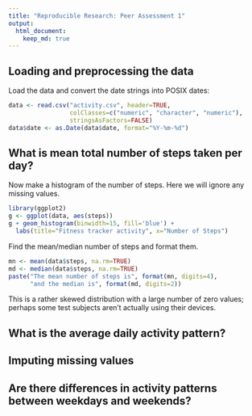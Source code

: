 ```yaml
---
title: "Reproducible Research: Peer Assessment 1"
output: 
  html_document:
    keep_md: true
---
```



## Loading and preprocessing the data

Load the data and convert the date strings into POSIX dates:
```r
data <- read.csv("activity.csv", header=TRUE, 
                 colClasses=c("numeric", "character", "numeric"),
                 stringsAsFactors=FALSE)
data$date <- as.Date(data$date, format="%Y-%m-%d")
```


## What is mean total number of steps taken per day?

Now make a histogram of the number of steps.  Here
we will ignore any missing values.

```r
library(ggplot2)
g <- ggplot(data, aes(steps))
g + geom_histogram(binwidth=15, fill='blue') + 
  labs(title="Fitness tracker activity", x="Number of Steps")
```

Find the mean/median number of steps and format them.
```r
mn <- mean(data$steps, na.rm=TRUE)
md <- median(data$steps, na.rm=TRUE)
paste("The mean number of steps is", format(mn, digits=4),
      "and the median is", format(md, digits=2))
```

This is a rather skewed distribution with a large number
of zero values; perhaps some test subjects aren't actually
using their devices.


## What is the average daily activity pattern?



## Imputing missing values



## Are there differences in activity patterns between weekdays and weekends?

